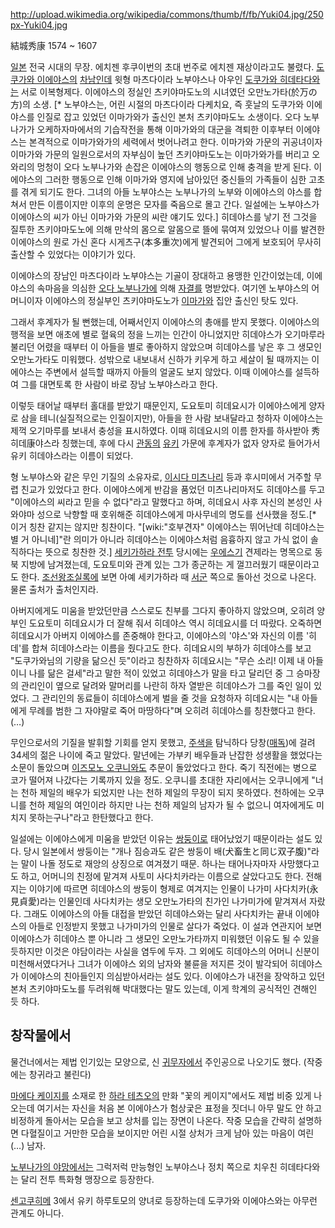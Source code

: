 http://upload.wikimedia.org/wikipedia/commons/thumb/f/fb/Yuki04.jpg/250px-Yuki04.jpg

結城秀康
1574 ~ 1607

[[일본]] 전국 시대의 무장. 에치젠 후쿠이번의 초대 번주로 에치젠 재상이라고도 불렸다. [[도쿠가와 이에야스]]의 [[차남]]인데 윗형 마츠다이라 노부야스나 아우인 [[도쿠가와 히데타다]]와는 서로 이복형제다. 이에야스의 정실인 츠키야마도노의 시녀였던 오만노가타(於万の方)의 소생. [* 노부야스는, 어린 시절의 마츠다이라 다케치요, 즉 훗날의 도쿠가와 이에야스를 인질로 잡고 있었던 이마가와가 출신인 본처 츠키야마도노 소생이다. 오다 노부나가가 오케하자마에서의 기습작전을 통해 이마가와의 대군을 격퇴한 이후부터 이에야스는 본격적으로 이마가와가의 세력에서 벗어나려고 한다. 이마가와 가문의 귀공녀이자 이마가와 가문의 일원으로서의 자부심이 높던 츠키야마도노는 이마가와가를 버리고 오와리의 멍청이 오다 노부나가와 손잡은 이에야스의 행동으로 인해 충격을 받게 된다. 이에야스의 그러한 행동으로 인해 이마가와 영지에 남아있던 중신들의 가족들이 심한 고초를 겪게 되기도 한다. 그녀의 아들 노부야스는 노부나가의 노부와 이에야스의 야스를 합쳐서 만든 이름이지만 이후의 운명은 모자를 죽음으로 몰고 간다. 일설에는 노부야스가 이에야스의 씨가 아닌 이마가와 가문의 씨란 얘기도 있다.] 히데야스를 낳기 전 그것을 질투한 츠키야마도노에 의해 만삭의 몸으로 알몸으로 뜰에 묶여져 있었으나 이를 발견한 이에야스의 원로 가신 혼다 시게츠구(本多重次)에게 발견되어 그에게 보호되어 무사히 출산할 수 있었다는 이야기가 있다. 

이에야스의 장남인 마츠다이라 노부야스는 기골이 장대하고 용맹한 인간이었는데, 이에야스의 속마음을 의심한 [[오다 노부나가]]에 의해 [[자결]]를 명받았다. 여기엔 노부야스의 어머니이자 이에야스의 정실부인 츠키야마도노가 [[이마가와]] 집안 출신인 탓도 있다.

그래서 후계자가 될 뻔했는데, 어째서인지 이에야스의 총애를 받지 못했다. 이에야스의 행적을 보면 애초에 별로 혈육의 정을 느끼는 인간이 아니었지만 히데야스가 오기마루라 불리던 어렸을 때부터 이 아들을 별로 좋아하지 않았으며 히데야스를 낳은 후 그 생모인 오만노가타도 미워했다. 성밖으로 내보내서 신하가 키우게 하고 세살이 될 때까지는 이에야스는 주변에서 설득할 때까지 아들의 얼굴도 보지 않았다. 이때 이에야스를 설득하여 그를 대면토록 한 사람이 바로 장남 노부야스라고 한다.

이렇듯 태어날 때부터 홀대를 받았기 때문인지, 도요토미 히데요시가 이에야스에게 양자로 삼을 테니(실질적으로는 인질이지만), 아들을 한 사람 보내달라고 청하자 이에야스는 제꺽 오기마루를 보내서 충성을 표시하였다. 이때 히데요시의 이름 한자를 하사받아 秀히데康야스라 칭했는데, 후에 다시 [[관동]]의 [[유키]] 가문에 후계자가 없자 양자로 들어가서 유키 히데야스라는 이름이 되었다.

형 노부야스와 같은 무인 기질의 소유자로, [[이시다 미츠나리]] 등과 후시미에서 거주할 무렵 친교가 있었다고 한다. 이에야스에게 반감을 품었던 미츠나리마저도 히데야스를 두고 "이에야스의 씨라고 믿을 수 없다"라고 말했다고 하며, 히데요시 사후 자신의 본성인 사와야마 성으로 낙향할 때 호위해준 히데야스에게 마사무네의 명도를 선사했을 정도.[* 이거 칭찬 같지는 않지만 칭찬이다. "[wiki:"호부견자" 이에야스는 뛰어난데 히데야스는 별 거 아니네]"란 의미가 아니라 히데야스는 이에야스처럼 음흉하지 않고 가식 없이 솔직하다는 뜻으로 칭찬한 것.] [[세키가하라 전투]] 당시에는 [[우에스기]] 견제라는 명목으로 동북 지방에 남겨졌는데, 도요토미와 관계 있는 그가 종군하는 게 껄끄러웠기 때문이라고도 한다. [[조선왕조실록]]에 보면 아예 세키가하라 때 [[서군]] 쪽으로 돌아선 것으로 나온다. 물론 출처가 출처인지라.

아버지에게도 미움을 받았던만큼 스스로도 친부를 그다지 좋아하지 않았으며, 오히려 양부인 도요토미 히데요시가 더 잘해 줘서 히데야스 역시 히데요시를 더 따랐다. 오죽하면 히데요시가 아버지 이에야스를 존중해야 한다고, 이에야스의 '야스'와 자신의 이름 '히데'를 합쳐 히데야스라는 이름을 줬다고도 한다. 히데요시의 부하가 히데야스를 보고 "도쿠가와님의 기량을 닮으신 듯"이라고 칭찬하자 히데요시는 "무슨 소리! 이제 내 아들이니 나를 닮은 걸세"라고 말한 적이 있었고 히데야스가 말을 타고 달리던 중 그 승마장의 관리인이 옆으로 달려와 말머리를 나란히 하자 열받은 히데야스가 그를 죽인 일이 있었다. 그 관리인의 동료들이 히데야스에게 벌을 줄 것을 요청하자 히데요시는 "내 아들에게 무례를 범한 그 자야말로 죽어 마땅하다"며 오히려 히데야스를 칭찬했다고 한다.(…)  

무인으로서의 기질을 발휘할 기회를 얻지 못했고, [[주색]]을 탐닉하다 당창([[매독]])에 걸려 34세의 젊은 나이에 죽고 말았다. 말년에는 가부키 배우들과 난잡한 성생활을 했었다는 소문이 돌았으며 [[이즈모노 오쿠니]]와도 추문이 돌았었다고 한다. 죽기 직전에는 병으로 코가 떨어져 나갔다는 기록까지 있을 정도. 오쿠니를 초대한 자리에서는 오쿠니에게 "너는 천하 제일의 배우가 되었지만 나는 천하 제일의 무장이 되지 못하였다. 천하에는 오쿠니를 천하 제일의 여인이라 하지만 나는 천하 제일의 남자가 될 수 없으니 여자에게도 미치지 못하는구나"라고 한탄했다고 한다.

일설에는 이에야스에게 미움을 받았던 이유는 [[쌍둥이]]로 태어났었기 때문이라는 설도 있다. 당시 일본에서 쌍둥이는 "개나 짐승과도 같은 쌍둥이 배(犬畜生と同じ双子腹)"라는 말이 나돌 정도로 재앙의 상징으로 여겨졌기 때문. 하나는 태어나자마자 사망했다고도 하고, 어머니의 친정에 맡겨져 사토미 사다치카라는 이름으로 살았다고도 한다. 전해지는 이야기에 따르면 히데야스의 쌍둥이 형제로 여겨지는 인물이 나가미 사다치카(永見貞愛)라는 인물인데 사다치카는 생모 오만노가타의 친가인 나가미가에 맡겨져서 자랐다. 그래도 이에야스의 아들 대접을 받았던 히데야스와는 달리 사다치카는 끝내 이에야스의 아들로 인정받지 못했고 나가미가의 인물로 살다가 죽었다. 이 설과 연관지어 보면 이에야스가 히데야스 뿐 아니라 그 생모인 오만노가타까지 미워했던 이유도 될 수 있을 듯하지만 이것은 야담이라는 사실을 염두에 두자. 그 외에도 히데야스의 어머니 신분이 미천해서였다거나 그녀가 이에야스 외의 남자와 불륜을 저지른 것이 발각되어 히데야스가 이에야스의 친아들인지 의심받아서라는 설도 있다. 이에야스가 내전을 장악하고 있던 본처 츠키야마도노를 두려워해 박대했다는 말도 있는데, 이게 학계의 공식적인 견해인 듯 하다.

== 창작물에서 ==
물건너에서는 제법 인기있는 모양으로, 신 [[귀무자]]에서 주인공으로 나오기도 했다.
(작중에는 창귀라고 불린다) 

[[마에다 케이지]]를 소재로 한 [[하라 테츠오]]의 만화 "꽃의 케이지"에서도 제법 비중 있게 나오는데 여기서는 자신을 처음 본 이에야스가 험상궃은 표정을 짓더니 아무 말도 안 하고 비정하게 돌아서는 모습을 보고 상처를 입는 장면이 나온다. 작중 모습을 간략히 설명하면 다혈질이고 거만한 모습을 보이지만 어린 시절 상처가 크게 남아 있는 마음이 여린(…) 남자.

[[노부나가의 야망]]에서는 그럭저럭 만능형인 노부야스나 정치 쪽으로 치우친 히데타다와는 달리 전투 특화형 맹장으로 등장한다. 

[[센고쿠히메]] 3에서 유키 하루토모의 양녀로 등장하는데 도쿠가와 이에야스와는 아무런 관계도 아니다. 
